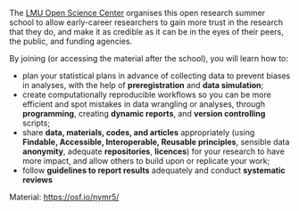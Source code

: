 The [LMU Open Science Center](https://www.osc.uni-muenchen.de/index.html) organises this open research summer school to allow early-career researchers to gain more trust in the research that they do, and make it as credible as it can be in the eyes of their peers, the public, and funding agencies.

By joining (or accessing the material after the school), you will learn how to:

-   plan your statistical plans in advance of collecting data to prevent biases in analyses, with the help of **preregistration** and **data simulation**;
-   create computationally reproducible workflows so you can be more efficient and spot mistakes in data wrangling or analyses, through **programming**, creating **dynamic reports**, and **version controlling** scripts;
-   share **data, materials, codes, and articles** appropriately (using **Findable, Accessible, Interoperable, Reusable principles**, sensible data **anonymity**, adequate **repositories**, **licences**) for your research to have more impact, and allow others to build upon or replicate your work;
-   follow **guidelines to report results** adequately and conduct **systematic reviews**

Material: <https://osf.io/nymr5/>
